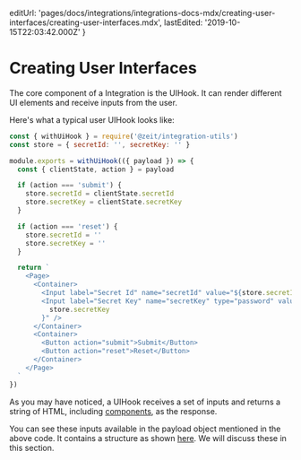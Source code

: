 
  editUrl:
    'pages/docs/integrations/integrations-docs-mdx/creating-user-interfaces/creating-user-interfaces.mdx',
  lastEdited: '2019-10-15T22:03:42.000Z'
}

# Creating User Interfaces

The core component of a <OrgName /> Integration is the UIHook. It can render different UI elements and receive inputs from the user.

Here's what a typical user UIHook looks like:

```js
const { withUiHook } = require('@zeit/integration-utils')
const store = { secretId: '', secretKey: '' }

module.exports = withUiHook(({ payload }) => {
  const { clientState, action } = payload

  if (action === 'submit') {
    store.secretId = clientState.secretId
    store.secretKey = clientState.secretKey
  }

  if (action === 'reset') {
    store.secretId = ''
    store.secretKey = ''
  }

  return `
    <Page>
      <Container>
        <Input label="Secret Id" name="secretId" value="${store.secretId}" />
        <Input label="Secret Key" name="secretKey" type="password" value="${
          store.secretKey
        }" />
      </Container>
      <Container>
        <Button action="submit">Submit</Button>
        <Button action="reset">Reset</Button>
      </Container>
    </Page>
  `
})
```

As you may have noticed, a UIHook receives a set of inputs and returns a string of HTML, including [components](#component-catalog), as the response.

You can see these inputs available in the payload object mentioned in the above code. It contains a structure as shown [here](/docs/integrations#understanding-uihooks/http-payload). We will discuss these in this section.

<JSX />
<Actions />
<ClientState />
<Information />
<Tokens />
